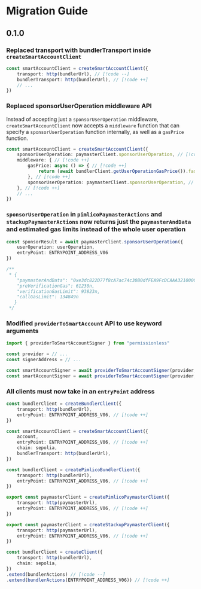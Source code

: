 # Migration Guide

## 0.1.0

### Replaced transport with bundlerTransport inside `createSmartAccountClient`

```ts
const smartAccountClient = createSmartAccountClient({
	transport: http(bundlerUrl), // [!code --]
    bundlerTransport: http(bundlerUrl), // [!code ++]
    // ...
})
```

### Replaced sponsorUserOperation middleware API

Instead of accepting just a `sponsorUserOperation` middleware, `createSmartAccountClient` now accepts a `middleware` function that can specify a `sponsorUserOperation` function internally, as well as a `gasPrice` function.

```ts
const smartAccountClient = createSmartAccountClient({
    sponsorUserOperation: paymasterClient.sponsorUserOperation, // [!code --]
	middleware: { // [!code ++]
		gasPrice: async () => { // [!code ++]
			return (await bundlerClient.getUserOperationGasPrice()).fast // [!code ++]
		}, // [!code ++]
		sponsorUserOperation: paymasterClient.sponsorUserOperation, // [!code ++]
	}, // [!code ++]
    // ...
})
```

### `sponsorUserOperation` in `pimlicoPaymasterActions` and `stackupPaymasterActions` now returns just the `paymasterAndData` and estimated gas limits instead of the whole user operation

```ts
const sponsorResult = await paymasterClient.sponsorUserOperation({ 
	userOperation: userOperation, 
	entryPoint: ENTRYPOINT_ADDRESS_V06 
})

/**
 * {
    "paymasterAndData": "0xe3dc822D77f8cA7ac74c30B0dfFEA9FcDCAAA321000000000000000000000000000000000000000000000000000000006514ac7d000000000000000000000000000000000000000000000000000000000000000071eee8c38559ef6872351c16a312cefbc545344a3f7cc1b910d059a0d5c613012763e6b1ce31080a975ddcba12817305a62a322e3ec8f106bd2181b0fd1391cf1c",
    "preVerificationGas": 61230n,
    "verificationGasLimit": 93823n,
    "callGasLimit": 134849n
   }
 */
```

### Modified `providerToSmartAccount` API to use keyword arguments

```ts
import { providerToSmartAccountSigner } from "permissionless"

const provider = // ...
const signerAddress = // ...

const smartAccountSigner = await providerToSmartAccountSigner(provider, signerAddress) // [!code --]
const smartAccountSigner = await providerToSmartAccountSigner(provider, { signerAddress: signerAddress }) // [!code ++]
```

### All clients must now take in an `entryPoint` address

```ts
const bundlerClient = createBundlerClient({
	transport: http(bundlerUrl),
	entryPoint: ENTRYPOINT_ADDRESS_V06, // [!code ++]
})

const smartAccountClient = createSmartAccountClient({
	account,
	entryPoint: ENTRYPOINT_ADDRESS_V06, // [!code ++]
	chain: sepolia,
	bundlerTransport: http(bundlerUrl),
})

const bundlerClient = createPimlicoBundlerClient({
	transport: http(bundlerUrl),
	entryPoint: ENTRYPOINT_ADDRESS_V06, // [!code ++]
})

export const paymasterClient = createPimlicoPaymasterClient({
	transport: http(paymasterUrl),
	entryPoint: ENTRYPOINT_ADDRESS_V06, // [!code ++]
})

export const paymasterClient = createStackupPaymasterClient({
	transport: http(paymasterUrl),
	entryPoint: ENTRYPOINT_ADDRESS_V06, // [!code ++]
})

const bundlerClient = createClient({
	transport: http(bundlerUrl),
	chain: sepolia,
})
.extend(bundlerActions) // [!code --]
.extend(bundlerActions(ENTRYPOINT_ADDRESS_V06)) // [!code ++]
```